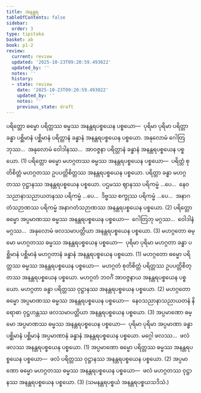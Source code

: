 ```yaml
---
title: အနန္တရ
tableOfContents: false
sidebar:
  order: 3
type: tipitaka
basket: ab
book: p1-2
review:
  current: review
  updated: '2025-10-23T09:20:59.493022'
  updated_by: ''
  notes: ''
  history:
  - state: review
    date: '2025-10-23T09:20:59.493022'
    updated_by: ''
    notes: ''
    previous_state: draft
---
```



<ReviewStatus review={frontmatter.review} showDetails={true} />

<HypothesisAnnotation frontmatter={frontmatter} />

<DynamicBreadcrumb />

<Division number="61" book="p1-2" e="ch" v="37" p="326">

<Paragraph number="2045" book="p1-2">
ပရိတ္တော ဓမ္မော ပရိတ္တဿ ဓမ္မဿ အနန္တရပစ္စယေန ပစ္စယော—  ပုရိမာ ပုရိမာ ပရိတ္တာ ခန္ဓာ ပစ္ဆိမာနံ ပစ္ဆိမာနံ ပရိတ္တာနံ ခန္ဓာနံ အနန္တရပစ္စယေန ပစ္စယော. အနုလောမံ ဂေါတြဘုဿ…  အနုလောမံ ဝေါဒါနဿ…  အာဝဇ္ဇနာ ပရိတ္တာနံ ခန္ဓာနံ အနန္တရပစ္စယေန ပစ္စယော. (1)
</Paragraph>

<Paragraph number="2046" book="p1-2">
ပရိတ္တော ဓမ္မော မဟဂ္ဂတဿ ဓမ္မဿ အနန္တရပစ္စယေန ပစ္စယော—  ပရိတ္တံ စုတိစိတ္တံ မဟဂ္ဂတဿ ဥပပတ္တိစိတ္တဿ အနန္တရပစ္စယေန ပစ္စယော. ပရိတ္တာ ခန္ဓာ မဟဂ္ဂတဿ ဝုဋ္ဌာနဿ အနန္တရပစ္စယေန ပစ္စယော. ပဌမဿ ဈာနဿ ပရိကမ္မံ …ပေ…  နေဝသညာနာသညာယတနဿ ပရိကမ္မံ …ပေ…  ဒိဗ္ဗဿ စက္ခုဿ ပရိကမ္မံ …ပေ…  အနာဂတံသဉာဏဿ ပရိကမ္မံ အနာဂတံသဉာဏဿ အနန္တရပစ္စယေန ပစ္စယော. (2)
</Paragraph>

<Paragraph number="2047" book="p1-2">
ပရိတ္တော ဓမ္မော အပ္ပမာဏဿ ဓမ္မဿ အနန္တရပစ္စယေန ပစ္စယော—  ဂေါတြဘု မဂ္ဂဿ…  ဝေါဒါနံ မဂ္ဂဿ…  အနုလောမံ ဖလသမာပတ္တိယာ အနန္တရပစ္စယေန ပစ္စယော. (3)
</Paragraph>

</Division>
<Division number="62" book="p1-2" e="ch" v="37" p="326">

<Paragraph number="2048" book="p1-2">
မဟဂ္ဂတော ဓမ္မော မဟဂ္ဂတဿ ဓမ္မဿ အနန္တရပစ္စယေန ပစ္စယော—  ပုရိမာ ပုရိမာ မဟဂ္ဂတာ ခန္ဓာ ပစ္ဆိမာနံ ပစ္ဆိမာနံ မဟဂ္ဂတာနံ ခန္ဓာနံ အနန္တရပစ္စယေန ပစ္စယော. (1)
</Paragraph>

<Paragraph number="2049" book="p1-2">
မဟဂ္ဂတော ဓမ္မော ပရိတ္တဿ ဓမ္မဿ အနန္တရပစ္စယေန ပစ္စယော—  မဟဂ္ဂတံ စုတိစိတ္တံ ပရိတ္တဿ ဥပပတ္တိစိတ္တဿ အနန္တရပစ္စယေန ပစ္စယော. မဟဂ္ဂတံ ဘဝင်္ဂံ အာဝဇ္ဇနာယ အနန္တရပစ္စယေန ပစ္စယော. မဟဂ္ဂတာ ခန္ဓာ ပရိတ္တဿ ဝုဋ္ဌာနဿ အနန္တရပစ္စယေန ပစ္စယော. (2)
</Paragraph>

<Paragraph number="2050" book="p1-2">
မဟဂ္ဂတော ဓမ္မော အပ္ပမာဏဿ ဓမ္မဿ အနန္တရပစ္စယေန ပစ္စယော—  နေဝသညာနာသညာယတနံ နိရောဓာ ဝုဋ္ဌဟန္တဿ ဖလသမာပတ္တိယာ အနန္တရပစ္စယေန ပစ္စယော. (3)
</Paragraph>

</Division>
<Division number="63" book="p1-2" e="ch" v="37" p="327">

<Paragraph number="2051" book="p1-2">
အပ္ပမာဏော ဓမ္မော အပ္ပမာဏဿ ဓမ္မဿ အနန္တရပစ္စယေန ပစ္စယော—  ပုရိမာ ပုရိမာ အပ္ပမာဏာ ခန္ဓာ ပစ္ဆိမာနံ ပစ္ဆိမာနံ အပ္ပမာဏာနံ ခန္ဓာနံ အနန္တရပစ္စယေန ပစ္စယော. မဂ္ဂေါ ဖလဿ…  ဖလံ ဖလဿ အနန္တရပစ္စယေန ပစ္စယော. (1)
</Paragraph>

<Paragraph number="2052" book="p1-2">
အပ္ပမာဏော ဓမ္မော ပရိတ္တဿ ဓမ္မဿ အနန္တရပစ္စယေန ပစ္စယော—  ဖလံ ပရိတ္တဿ ဝုဋ္ဌာနဿ အနန္တရပစ္စယေန ပစ္စယော. (2)
</Paragraph>

<Paragraph number="2053" book="p1-2">
အပ္ပမာဏော ဓမ္မော မဟဂ္ဂတဿ ဓမ္မဿ အနန္တရပစ္စယေန ပစ္စယော—  ဖလံ မဟဂ္ဂတဿ ဝုဋ္ဌာနဿ အနန္တရပစ္စယေန ပစ္စယော. (3)

</Paragraph>
</Division>

<Paragraph number="2054" type="center" book="p1-2">
(သမနန္တရပစ္စယံ အနန္တရပစ္စယသဒိသံ.)
</Paragraph>